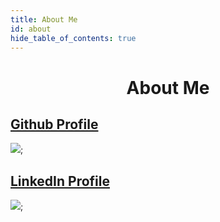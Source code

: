 ```yaml
---
title: About Me
id: about
hide_table_of_contents: true
---
```



<center><h1>About Me</h1></center>

## [Github Profile](https://github.com/ingrey1)

[<img src={GitHubLogo} />](https://github.com/ingrey1);

## [LinkedIn Profile](https://www.linkedin.com/in/ingrey1/)

[<img src={LinkedInLogo} />](https://www.linkedin.com/in/ingrey1/);


